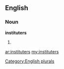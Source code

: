 ==English==

===Noun===
'''instituters'''

# {{plural of|[[instituter]]}}

[[Category:English plurals]]

[[ar:instituters]]
[[my:instituters]]